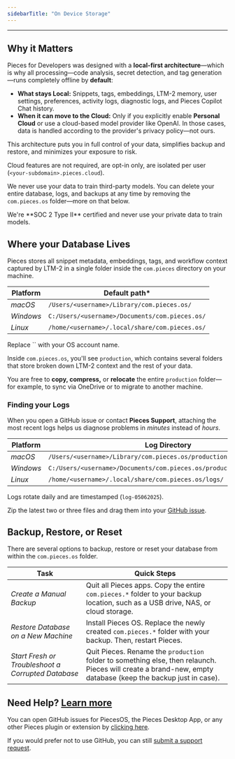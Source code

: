 ```yaml
---
sidebarTitle: "On Device Storage"
---
```


---

## Why it Matters

Pieces for Developers was designed with a **local-first architecture**—which is why all processing—code analysis, secret detection, and tag generation—runs completely offline by **default**:

- **What stays Local:** Snippets, tags, embeddings, LTM-2 memory, user settings, preferences, activity logs, diagnostic logs, and Pieces Copilot Chat history.
- **When it can move to the Cloud:** Only if you explicitly enable **Personal Cloud** or use a cloud-based model provider like OpenAI. In those cases, data is handled according to the provider's privacy policy—not ours.

This architecture puts you in full control of your data, simplifies backup and restore, and minimizes your exposure to risk.

Cloud features are not required, are opt-in only, are isolated per user (`<your-subdomain>.pieces.cloud`).

We never use your data to train third-party models. You can delete your entire database, logs, and backups at any time by removing the `com.pieces.os` folder—more on that below.

<tip>
  We're **SOC 2 Type II** certified and never use your private data to train models.
</tip>

## Where your Database Lives

Pieces stores all snippet metadata, embeddings, tags, and workflow context captured by LTM-2 in a single folder inside the `com.pieces` directory on your machine.

| **Platform** | **Default path\***                             |
| ------------ | ---------------------------------------------- |
| _macOS_      | `/Users/<username>/Library/com.pieces.os/`     |
| _Windows_    | `C:/Users/<username>/Documents/com.pieces.os/` |
| _Linux_      | `/home/<username>/.local/share/com.pieces.os/` |

<tip>
  Replace `<username>` with your OS account name.
</tip>

Inside `com.pieces.os`, you'll see `production`, which contains several folders that store broken down LTM-2 context and the rest of your data.

You are free to **copy, compress,** or **relocate** the entire `production` folder—for example, to sync via OneDrive or to migrate to another machine.

### Finding your Logs

When you open a GitHub issue or contact **Pieces Support**, attaching the most recent logs helps us diagnose problems in _minutes_ instead of _hours_.

| **Platform** | **Log Directory**                                                     |
| ------------ | --------------------------------------------------------------------- |
| _macOS_      | `/Users/<username>/Library/com.pieces.os/production/support/logs/`    |
| _Windows_    | `C:/Users/<username>/Documents/com.pieces.os/production/support/logs` |
| _Linux_      | `/home/<username>/.local/share/com.pieces.os/logs/`                   |

Logs rotate daily and are timestamped (`log-05062025`).

Zip the latest two or three files and drag them into your <a target="_blank" href="https://github.com/pieces-app/support/issues">GitHub issue</a>.

## Backup, Restore, or Reset

There are several options to backup, restore or reset your database from within the `com.pieces.os` folder.

| **Task**                                           | **Quick Steps**                                                                                                                                              |
| -------------------------------------------------- | ------------------------------------------------------------------------------------------------------------------------------------------------------------ |
| _Create a Manual Backup_                           | Quit all Pieces apps. Copy the entire `com.pieces.*` folder to your backup location, such as a USB drive, NAS, or cloud storage.                             |
| _Restore Database on a New Machine_                | Install Pieces OS. Replace the newly created `com.pieces.*` folder with your backup. Then, restart Pieces.                                                   |
| _Start Fresh or Troubleshoot a Corrupted Database_ | Quit Pieces. Rename the `production` folder to something else, then relaunch. Pieces will create a brand-new, empty database (keep the backup just in case). |

## Need Help? <a target="_blank" href="https://docs.pieces.app/extensions-plugins/sublime#get-support-or-share-feedback">Learn more</a>

You can open GitHub issues for PiecesOS, the Pieces Desktop App, or any other Pieces plugin or extension by <a target="_blank" href="https://github.com/pieces-app/support/issues">clicking here</a>.

If you would prefer not to use GitHub, you can still <a target="_blank" href="https://getpieces.typeform.com/to/mCjBSIjF#page=docs-support">submit a support request</a>.